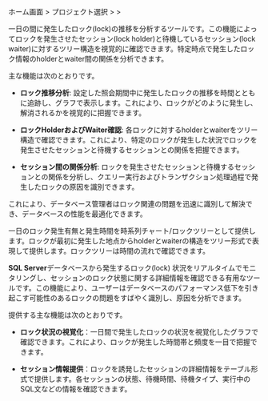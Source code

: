 ホーム画面 &gt; プロジェクト選択 &gt; <Cmdname sid="side_analysis" className="uitext" /> &gt; <Cmdname sid="side_dbLockTree" className="uitext" />

<InDoc product='cubrid,postgresql,oracle,oracle-pro,oracle-v1,altibase,tibero'>

一日の間に発生したロック(lock)の推移を分析するツールです。この機能によってロックを発生させたセッション(lock holder)と待機しているセッション(lock waiter)に対するツリー構造を視覚的に確認できます。特定時点で発生したロック情報のholderとwaiter間の関係を分析できます。

主な機能は次のとおりです。

- **ロック推移分析**: 設定した照会期間中に発生したロックの推移を時間とともに追跡し、グラフで表示します。これにより、ロックがどのように発生し、解消されるかを視覚的に把握できます。

- **ロックHolderおよびWaiter確認**: 各ロックに対するholderとwaiterをツリー構造で確認できます。これにより、特定のロックが発生した状況でロックを発生させたセッションと待機するセッションとの関係を把握できます。

- **セッション間の関係分析**: ロックを発生させたセッションと待機するセッションとの関係を分析し、クエリー実行およびトランザクション処理過程で発生したロックの原因を識別できます。

これにより、データベース管理者はロック関連の問題を迅速に識別して解決でき、データベースの性能を最適化できます。

</InDoc>

<Xclude product='cubrid,postgresql,oracle,oracle-pro,oracle-v1,altibase,mssql,mssql-v1,tibero'>

一日のロック発生有無と発生時間を時系列チャート/ロックツリーとして提供します。ロックが最初に発生した地点からholderとwaiterの構造をツリー形式で表現して提供します。ロックツリーは時間の流れで確認できます。

</Xclude>

<InDoc product="mssql,mssql-v1">

**SQL Server**データベースから発生するロック(lock) 状況をリアルタイムでモニタリングし、セッションのロック状態に関する詳細情報を確認できる有用なツールです。この機能により、ユーザーはデータベースのパフォーマンス低下を引き起こす可能性のあるロックの問題をすばやく識別し、原因を分析できます。

提供する主な機能は次のとおりです。

- **ロック状況の視覚化**：一日間で発生したロックの状況を視覚化したグラフで確認できます。これにより、ロックが発生した時間帯と頻度を一目で把握できます。

- **セッション情報提供**：ロックを誘発したセッションの詳細情報をテーブル形式で提供します。各セッションの状態、待機時間、待機タイプ、実行中のSQL文などの情報を確認できます。

</InDoc>
